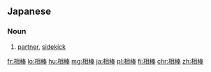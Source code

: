 ==Japanese==
{{ja-kanjitab|あい|ぼう|yomi=on}}

===Noun===
{{ja-noun|あいぼう}}

# [[partner]], [[sidekick]] {{gloss|someone who is associated with another in a common activity or interest}}

[[fr:相棒]]
[[lo:相棒]]
[[hu:相棒]]
[[mg:相棒]]
[[ja:相棒]]
[[pl:相棒]]
[[fi:相棒]]
[[chr:相棒]]
[[zh:相棒]]